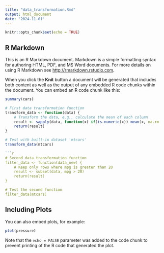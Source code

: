 ```yaml
---
title: "data_transformation.Rmd"
output: html_document
date: "2024-11-01"
---
```


```r
knitr::opts_chunk$set(echo = TRUE)
```

## R Markdown

This is an R Markdown document. Markdown is a simple formatting syntax for authoring HTML, PDF, and MS Word documents. For more details on using R Markdown see <http://rmarkdown.rstudio.com>.

When you click the **Knit** button a document will be generated that includes both content as well as the output of any embedded R code chunks within the document. You can embed an R code chunk like this:

```r
summary(cars)
```

```r
# First data transformation function
transform_data <- function(data) {
    # Transform the data, e.g., calculate the mean of each column
    result <- sapply(data, function(x) if(is.numeric(x)) mean(x, na.rm = TRUE) else NA)
    return(result)
}

# Test with built-in dataset 'mtcars'
transform_data(mtcars)

```r
# Second data transformation function
filter_data <- function(data_new) {
    # Keep only rows where mpg is greater than 20
    result <- subset(data, mpg > 20)
    return(result)
}

# Test the second function
filter_data(mtcars)

```

## Including Plots
You can also embed plots, for example:

```r
plot(pressure)
```

Note that the `echo = FALSE` parameter was added to the code chunk to prevent printing of the R code that generated the plot.
